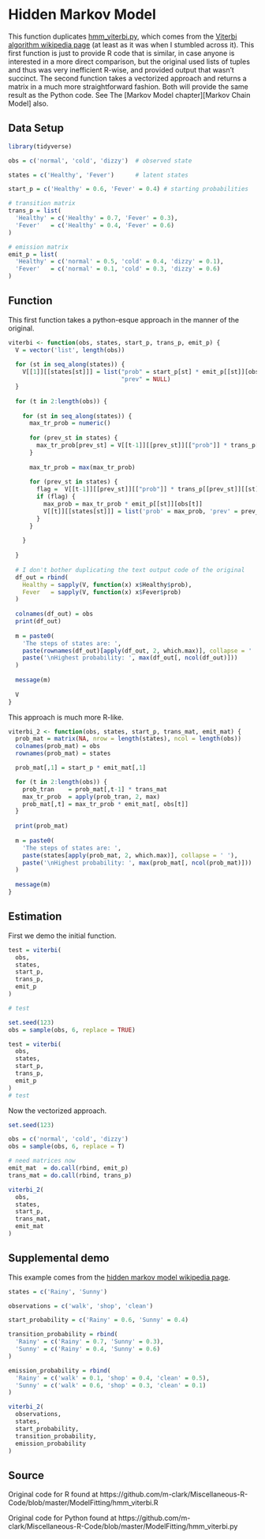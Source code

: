 # Hidden Markov Model


This function duplicates [hmm_viterbi.py](https://github.com/m-clark/Miscellaneous-R-Code/blob/master/ModelFitting/hmm_viterbi.py), which comes from the [Viterbi algorithm wikipedia page](https://en.wikipedia.org/wiki/Viterbi_algorithm) (at least as it was when I stumbled across it). This first function is just to provide R code that is similar, in case anyone is interested in a more direct comparison, but the original used lists of tuples and thus was very inefficient R-wise, and provided output that wasn't succinct.  The second function takes a vectorized approach and returns a matrix in a much more straightforward fashion.  Both will provide the same result as the Python code. See The [Markov Model chapter][Markov Chain Model] also.

## Data Setup

```r
library(tidyverse)

obs = c('normal', 'cold', 'dizzy')  # observed state

states = c('Healthy', 'Fever')      # latent states

start_p = c('Healthy' = 0.6, 'Fever' = 0.4) # starting probabilities

# transition matrix
trans_p = list(
  'Healthy' = c('Healthy' = 0.7, 'Fever' = 0.3), 
  'Fever'   = c('Healthy' = 0.4, 'Fever' = 0.6)
)

# emission matrix
emit_p = list(
  'Healthy' = c('normal' = 0.5, 'cold' = 0.4, 'dizzy' = 0.1),
  'Fever'   = c('normal' = 0.1, 'cold' = 0.3, 'dizzy' = 0.6)
)
```


## Function

This first function takes a python-esque approach in the manner of the original.

```r
viterbi <- function(obs, states, start_p, trans_p, emit_p) {
  V = vector('list', length(obs))
  
  for (st in seq_along(states)) {
    V[[1]][[states[st]]] = list("prob" = start_p[st] * emit_p[[st]][obs[1]], 
                                "prev" = NULL)
  }
  
  for (t in 2:length(obs)) {
    
    for (st in seq_along(states)) {
      max_tr_prob = numeric()
      
      for (prev_st in states) {
        max_tr_prob[prev_st] = V[[t-1]][[prev_st]][["prob"]] * trans_p[[prev_st]][[st]]
      }
      
      max_tr_prob = max(max_tr_prob)
      
      for (prev_st in states) {
        flag =  V[[t-1]][[prev_st]][["prob"]] * trans_p[[prev_st]][[st]] == max_tr_prob
        if (flag) {
          max_prob = max_tr_prob * emit_p[[st]][obs[t]]
          V[[t]][[states[st]]] = list('prob' = max_prob, 'prev' = prev_st)
        }
      }
      
    }
    
  }
  
  # I don't bother duplicating the text output code of the original
  df_out = rbind(
    Healthy = sapply(V, function(x) x$Healthy$prob),
    Fever   = sapply(V, function(x) x$Fever$prob)
  )
  
  colnames(df_out) = obs
  print(df_out)
  
  m = paste0(
    'The steps of states are: ', 
    paste(rownames(df_out)[apply(df_out, 2, which.max)], collapse = ' '), 
    paste('\nHighest probability: ', max(df_out[, ncol(df_out)]))
  )
  
  message(m)
  
  V
}
```


This approach is much more R-like.

```r
viterbi_2 <- function(obs, states, start_p, trans_mat, emit_mat) {
  prob_mat = matrix(NA, nrow = length(states), ncol = length(obs))
  colnames(prob_mat) = obs
  rownames(prob_mat) = states

  prob_mat[,1] = start_p * emit_mat[,1]

  for (t in 2:length(obs)) {
    prob_tran    = prob_mat[,t-1] * trans_mat
    max_tr_prob  = apply(prob_tran, 2, max)
    prob_mat[,t] = max_tr_prob * emit_mat[, obs[t]]
  }
  
  print(prob_mat)
  
  m = paste0(
    'The steps of states are: ', 
    paste(states[apply(prob_mat, 2, which.max)], collapse = ' '), 
    paste('\nHighest probability: ', max(prob_mat[, ncol(prob_mat)]))
  )
  
  message(m)
}
```





## Estimation

First we demo the initial function.

```r
test = viterbi(
  obs,
  states,
  start_p,
  trans_p,
  emit_p
)

# test

set.seed(123)
obs = sample(obs, 6, replace = TRUE)

test = viterbi(
  obs,
  states,
  start_p,
  trans_p,
  emit_p
)
# test

```





Now the vectorized approach.

```r
set.seed(123)

obs = c('normal', 'cold', 'dizzy')
obs = sample(obs, 6, replace = T)

# need matrices now
emit_mat  = do.call(rbind, emit_p)
trans_mat = do.call(rbind, trans_p)

viterbi_2(
  obs, 
  states, 
  start_p, 
  trans_mat, 
  emit_mat
)
```






## Supplemental demo

This example comes from the [hidden markov model wikipedia page](https://en.wikipedia.org/wiki/Hidden_Markov_model).

```r
states = c('Rainy', 'Sunny')

observations = c('walk', 'shop', 'clean')

start_probability = c('Rainy' = 0.6, 'Sunny' = 0.4)

transition_probability = rbind(
  'Rainy' = c('Rainy' = 0.7, 'Sunny' = 0.3),
  'Sunny' = c('Rainy' = 0.4, 'Sunny' = 0.6)
)

emission_probability = rbind(
  'Rainy' = c('walk' = 0.1, 'shop' = 0.4, 'clean' = 0.5),
  'Sunny' = c('walk' = 0.6, 'shop' = 0.3, 'clean' = 0.1)
)

viterbi_2(
  observations,
  states,
  start_probability,
  transition_probability,
  emission_probability
)
```


## Source

Original code for R found at
https://github.com/m-clark/Miscellaneous-R-Code/blob/master/ModelFitting/hmm_viterbi.R

Original code for Python found at
https://github.com/m-clark/Miscellaneous-R-Code/blob/master/ModelFitting/hmm_viterbi.py
